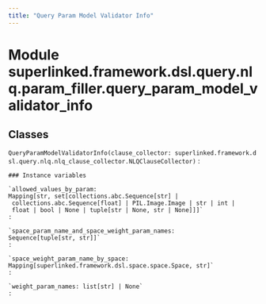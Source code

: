 ```yaml
---
title: "Query Param Model Validator Info"
---
```


Module superlinked.framework.dsl.query.nlq.param_filler.query_param_model_validator_info
========================================================================================

Classes
-------

`QueryParamModelValidatorInfo(clause_collector: superlinked.framework.dsl.query.nlq.nlq_clause_collector.NLQClauseCollector)`
:   

    ### Instance variables

    `allowed_values_by_param: Mapping[str, set[collections.abc.Sequence[str] | collections.abc.Sequence[float] | PIL.Image.Image | str | int | float | bool | None | tuple[str | None, str | None]]]`
    :

    `space_param_name_and_space_weight_param_names: Sequence[tuple[str, str]]`
    :

    `space_weight_param_name_by_space: Mapping[superlinked.framework.dsl.space.space.Space, str]`
    :

    `weight_param_names: list[str] | None`
    :